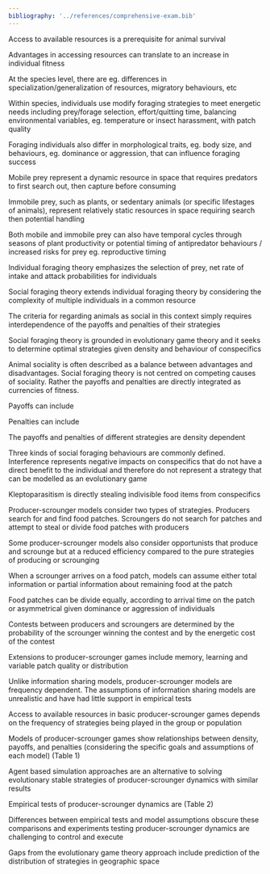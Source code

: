 ```yaml
---
bibliography: '../references/comprehensive-exam.bib'
---
```


Access to available resources is a prerequisite for animal survival

Advantages in accessing resources can translate to an increase in 
individual fitness

At the species level, there are eg. differences in specialization/generalization
of resources, migratory behaviours, etc

Within species, individuals use modify foraging strategies to meet energetic needs
including prey/forage selection, effort/quitting time, balancing environmental
variables, eg. temperature or insect harassment, with patch quality

Foraging individuals also differ in morphological traits, eg. body size, and behaviours,
eg. dominance or aggression, that can influence foraging success 

Mobile prey represent a dynamic resource in space that requires predators to
first search out, then capture before consuming

Immobile prey, such as plants, or sedentary animals (or specific lifestages of animals), 
represent relatively static resources in space requiring search then 
potential handling 

Both mobile and immobile prey can also have temporal cycles through 
seasons of plant productivity or potential timing of antipredator behaviours / 
increased risks for prey eg. reproductive timing

Individual foraging theory emphasizes the selection of prey, net rate of intake
and attack probabilities for individuals

Social foraging theory extends individual foraging theory by considering
the complexity of multiple individuals in a common resource

The criteria for regarding animals as social in this context simply
requires interdependence of the payoffs and penalties of their strategies

Social foraging theory is grounded in evolutionary game theory and it seeks to 
determine optimal strategies given density and behaviour of conspecifics

Animal sociality is often described as a balance between advantages and disadvantages. 
Social foraging theory is not centred on competing causes of sociality. Rather
the payoffs and penalties are directly integrated as currencies of fitness. 

Payoffs can include

Penalties can include

The payoffs and penalties of different strategies are density dependent

Three kinds of social foraging behaviours are commonly defined.  
Interference represents negative impacts on conspecifics that do not
have a direct benefit to the individual and therefore do not represent 
a strategy that can be modelled as an evolutionary game

Kleptoparasitism is directly stealing indivisible food items from conspecifics

Producer-scrounger models consider two types of strategies. Producers search
for and find food patches. Scroungers do not search for patches and attempt
to steal or divide food patches with producers

Some producer-scrounger models also consider opportunists that produce and 
scrounge but at a reduced efficiency compared to the pure strategies of 
producing or scrounging

When a scrounger arrives on a food patch, models can assume either 
total information or partial information about remaining food at the patch

Food patches can be divide equally, according to arrival time on the patch 
or asymmetrical given dominance or aggression of individuals

Contests between producers and scroungers are determined by the probability 
of the scrounger winning the contest and by the energetic cost of the contest

Extensions to producer-scrounger games include memory, learning and variable
patch quality or distribution 
<!-- distribution https://pubmed.ncbi.nlm.nih.gov/19501599/ -->

Unlike information sharing models, producer-scrounger models are 
frequency dependent. The assumptions of information sharing models are 
unrealistic and have had little support in empirical tests

Access to available resources in basic producer-scrounger games depends on 
the frequency of strategies being played in the group or population

<!--At low density, scrounging is disfavored
due to low overall number of producers. At high density, scrounging becomes more
favorable given more opportunities to scrounge from producers. The inverse
is true for producers where high density is disfavored given lower available
empty patches in the environment. 
-->

<!-- optimization methods --> 
Models of producer-scrounger games show relationships between density, 
payoffs, and penalties (considering the specific goals and assumptions of 
each model) (Table 1)

Agent based simulation approaches are an alternative to solving evolutionary
stable strategies of producer-scrounger dynamics with similar results

Empirical tests of producer-scrounger dynamics are (Table 2)
<!-- diverse and support models or not diverse and somewhat disagree.. 
body size https://link.springer.com/article/10.1007/s12080-018-0375-2
-->

Differences between empirical tests and model assumptions obscure these comparisons
and experiments testing producer-scrounger dynamics are challenging to 
control and execute

Gaps from the evolutionary game theory approach include prediction of the distribution
of strategies in geographic space 
